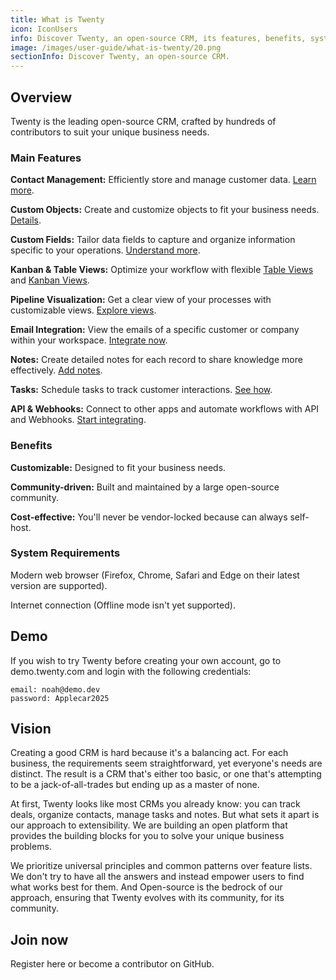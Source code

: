 ```yaml
---
title: What is Twenty
icon: IconUsers
info: Discover Twenty, an open-source CRM, its features, benefits, system requirements, and how to get involved.
image: /images/user-guide/what-is-twenty/20.png
sectionInfo: Discover Twenty, an open-source CRM.
---
```


## Overview

Twenty is the leading open-source CRM, crafted by hundreds of contributors to suit your unique business needs.

### Main Features

**Contact Management:** Efficiently store and manage customer data. [Learn more](/user-guide/objects).

**Custom Objects:** Create and customize objects to fit your business needs. [Details](/user-guide/objects).

**Custom Fields:** Tailor data fields to capture and organize information specific to your operations. [Understand more](/user-guide/fields).

**Kanban & Table Views:** Optimize your workflow with flexible [Table Views](/user-guide/table-views) and [Kanban Views](/user-guide/kanban-views).

**Pipeline Visualization:** Get a clear view of your processes with customizable views. [Explore views](/user-guide/views-sort-and-filter).

**Email Integration:** View the emails of a specific customer or company within your workspace. [Integrate now](/user-guide/emails).

**Notes:** Create detailed notes for each record to share knowledge more effectively. [Add notes](/user-guide/notes).

**Tasks:** Schedule tasks to track customer interactions. [See how](/user-guide/tasks).

**API & Webhooks:** Connect to other apps and automate workflows with API and Webhooks. [Start integrating](/user-guide/integrations).

### Benefits

**Customizable:** Designed to fit your business needs.

**Community-driven:** Built and maintained by a large open-source community.

**Cost-effective:** You'll never be vendor-locked because can always self-host.

### System Requirements

Modern web browser (Firefox, Chrome, Safari and Edge on their latest version are supported).

Internet connection (Offline mode isn't yet supported).

## Demo

If you wish to try Twenty before creating your own account, go to demo.twenty.com and login with the following credentials:


`email: noah@demo.dev`\
`password: Applecar2025`

## Vision
Creating a good CRM is hard because it's a balancing act.
For each business, the requirements seem straightforward, yet everyone's needs are distinct.
The result is a CRM that's either too basic, or one that's attempting to be a jack-of-all-trades but ending up as a master of none.

At first, Twenty looks like most CRMs you already know: you can track deals, organize contacts, manage tasks and notes.
But what sets it apart is our approach to extensibility. We are building an open platform that provides the building blocks for you to solve your unique business problems.

We prioritize universal principles and common patterns over feature lists. 
We don't try to have all the answers and instead empower users to find what works best for them.
And Open-source is the bedrock of our approach, ensuring that Twenty evolves with its community, for its community.

## Join now

<ArticleLink href="https://app.arxena.com">Register here</ArticleLink> or <ArticleLink href="https://github.com/twentyhq/twenty">become a contributor on GitHub</ArticleLink>.

<ArticleEditContent></ArticleEditContent>